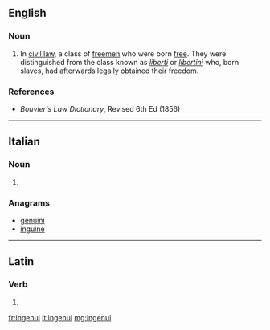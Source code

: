 ==English==

===Noun===
{{head|en|noun}}

# {{context|legal|lang=en}} In [[civil law]], a class of [[freemen]] who were born [[free]]. They were distinguished from the class known as ''[[liberti]]'' or ''[[libertini]]'' who, born slaves, had afterwards legally obtained their freedom.

===References===
* ''Bouvier's Law Dictionary'', Revised 6th Ed (1856)

----

==Italian==

===Noun===
{{head|it|plural}} {{g|m}}

# {{plural of|ingenuo|lang=it}}

===Anagrams===
* [[genuini#Italian|genuini]]
* [[inguine#Italian|inguine]]

----

==Latin==

===Verb===
{{la-verb-form|ingenuī}}

# {{conjugation of|ingignō||1|s|perf|act|ind|lang=la}}

[[fr:ingenui]]
[[it:ingenui]]
[[mg:ingenui]]